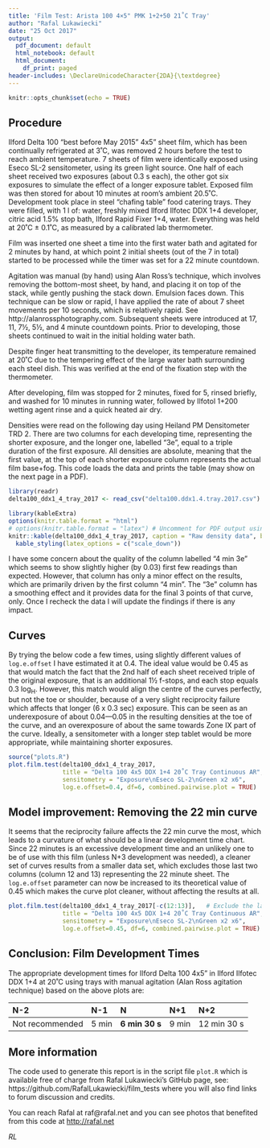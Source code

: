 ```yaml
---
title: 'Film Test: Arista 100 4×5" PMK 1+2+50 21˚C Tray'
author: "Rafal Lukawiecki"
date: "25 Oct 2017"
output:
  pdf_document: default
  html_notebook: default
  html_document:
    df_print: paged
header-includes: \DeclareUnicodeCharacter{2DA}{\textdegree}
---
```


```r
knitr::opts_chunk$set(echo = TRUE)
```

## Procedure

Ilford Delta 100 "best before May 2015" 4x5" sheet film, which has been
continually refrigerated at 3˚C, was removed 2 hours before the test to reach
ambient temperature. 7 sheets of film were identically exposed using Eseco SL-2
sensitometer, using its green light source. One half of each sheet received two
exposures (about 0.3 s each), the other got six exposures to simulate the effect
of a longer exposure tablet. Exposed film was then stored for about 10 minutes
at room's ambient 20.5˚C. Development took place in steel "chafing table" food
catering trays. They were filled, with 1 l of: water, freshly mixed Ilford
Ilfotec DDX 1+4 developer, citric acid 1.5% stop bath, Ilford Rapid Fixer 1+4,
water. Everything was held at 20˚C ± 0.1˚C, as measured by a calibrated lab
thermometer.

Film was inserted one sheet a time into the first water bath and agitated for 2
minutes by hand, at which point 2 initial sheets (out of the 7 in total) started to
be processed while the timer was set for a 22 minute countdown.

Agitation was manual (by hand) using Alan Ross's technique, which involves
removing the bottom-most sheet, by hand, and placing it on top of the stack,
while gently pushing the stack down. Emulsion faces down. This technique can be
slow or rapid, I have applied the rate of about 7 sheet movements per 10
seconds, which is relatively rapid. See http://alanrossphotography.com.
Subsequent sheets were introduced at 17, 11, 7½, 5½, and 4 minute countdown
points. Prior to developing, those sheets continued to wait in the initial
holding water bath.

Despite finger heat transmitting to the developer, its temperature remained at 20˚C
due to the tempering effect of the large water bath surrounding each steel dish. This
was verified at the end of the fixation step with the thermometer.

After developing, film was stopped for 2 minutes, fixed for 5, rinsed briefly,
and washed for 10 minutes in running water, followed by Ilfotol 1+200 wetting
agent rinse and a quick heated air dry.

Densities were read on the following day using Heiland PM Densitometer TRD 2.
There are two columns for each developing time, representing the shorter
exposure, and the longer one, labelled "3e", equal to a triple duration of the
first exposure. All densities are absolute, meaning that the first value, at the
top of each shorter exposure column represents the actual film base+fog.
This code loads the data and prints the table (may show on the next page in a PDF).

```r
library(readr)
delta100_ddx1_4_tray_2017 <- read_csv("delta100.ddx1.4.tray.2017.csv")
```

```r
library(kableExtra)
options(knitr.table.format = "html")
# options(knitr.table.format = "latex") # Uncomment for PDF output using TeX
knitr::kable(delta100_ddx1_4_tray_2017, caption = "Raw density data", booktabs = T) %>% 
  kable_styling(latex_options = c("scale_down"))
```

I have some concern about the quality of the column labelled "4 min 3e" which
seems to show slightly higher (by 0.03) first few readings than expected.
However, that column has only a minor effect on the results, which are primarily
driven by the first column "4 min". The "3e" column has a smoothing effect and
it provides data for the final 3 points of that curve, only. Once I recheck the
data I will update the findings if there is any impact.

## Curves

By trying the below code a few times, using slightly different values of
`log.e.offset` I have estimated it at 0.4. The ideal value would be 0.45 as that
would match the fact that the 2nd half of each sheet received triple of the
original exposure, that is an additional 1½ f-stops, and each stop equals 0.3
log~H~. However, this match would align the centre of the curves perfectly, but
not the toe or shoulder, because of a very slight reciprocity failure which
affects that longer (6 x 0.3 sec) exposure. This can be seen as an underexposure
of about 0.04—0.05 in the resulting densities at the toe of the curve, and an
overexposure of about the same towards Zone IX part of the curve. Ideally, a
sensitometer with a longer step tablet would be more appropriate, while
maintaining shorter exposures.

```r
source("plots.R")
plot.film.test(delta100_ddx1_4_tray_2017, 
               title = "Delta 100 4x5 DDX 1+4 20˚C Tray Continuous AR",
               sensitometry = "Exposure\nEseco SL-2\nGreen x2 x6",
               log.e.offset=0.4, df=6, combined.pairwise.plot = TRUE)
```

## Model improvement: Removing the 22 min curve

It seems that the reciprocity failure affects the 22 min curve the most, which
leads to a curvature of what should be a linear development time chart. Since 22
minutes is an excessive development time and an unlikely one to be of use with
this film (unless N+3 development was needed), a cleaner set of curves results
from a smaller data set, which excludes those last two columns (column 12 and
13) representing the 22 minute sheet. The `log.e.offset` parameter can now be
increased to its theoretical value of 0.45 which makes the curve plot cleaner,
without affecting the results at all.

```r
plot.film.test(delta100_ddx1_4_tray_2017[-c(12:13)],   # Exclude the last 2 columns
               title = "Delta 100 4x5 DDX 1+4 20˚C Tray Continuous AR",
               sensitometry = "Exposure\nEseco SL-2\nGreen x2 x6",
               log.e.offset=0.45, df=6, combined.pairwise.plot = TRUE)
```

## Conclusion: Film Development Times

The appropriate development times for Ilford Delta 100 4x5" in Ilford Ilfotec
DDX 1+4 at 20˚C using trays with manual agitation (Alan Ross agitation
technique) based on the above plots are:

|N-2|N-1|N|N+1|N+2|
|:--|:--|:--|:--|:--|
|Not recommended|5 min|**6 min 30 s**|9 min|12 min 30 s|

## More information

The code used to generate this report is in the script file `plot.R` which is
available free of charge from Rafal Lukawiecki's GitHub page, see:
https://github.com/RafalLukawiecki/film_tests where you will also find links to
forum discussion and credits.

You can reach Rafal at raf@rafal.net and you can see photos that benefited from
this code at <http://rafal.net>

*RL*
